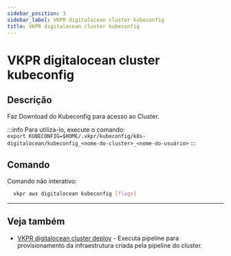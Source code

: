 ```yaml
---
sidebar_position: 3
sidebar_label: VKPR digitalocean cluster kubeconfig
title: VKPR digitalocean cluster kubeconfig
---
```


# VKPR digitalocean cluster kubeconfig

## Descrição

Faz Download do Kubeconfig para acesso ao Cluster.

:::info
Para utiliza-lo, execute o comando:<br/>
`export KUBECONFIG=$HOME/.vkpr/kubeconfig/k8s-digitalocean/kubeconfig_<nome-do-cluster>_<nome-do-usuário>`
:::

## Comando

Comando não interativo:

```bash
  vkpr aws digitalocean kubeconfig [flags]
```

---

## Veja também

- [VKPR digitalocean cluster deploy](/docs/commands/digitalocean/cluster/deploy) - Executa pipeline para provisionamento da infraestrutura criada pela pipeline do cluster.

